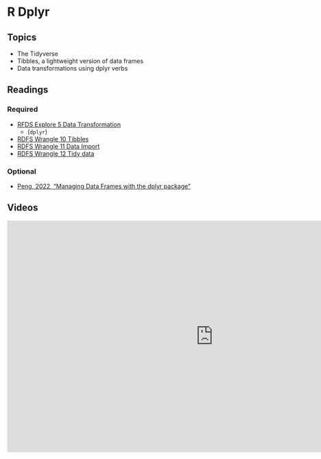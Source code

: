 # R Dplyr

## Topics

-   The Tidyverse
-   Tibbles, a lightweight version of data frames
-   Data transformations using dplyr verbs

## Readings

### Required

-   [RFDS Explore 5 Data Transformation](https://r4ds.had.co.nz/transform.html)
    -   (`dplyr`)
-   [RDFS Wrangle 10 Tibbles](https://r4ds.had.co.nz/tibbles.html)
-   [RDFS Wrangle 11 Data Import](https://r4ds.had.co.nz/data-import.html)
-   [RDFS Wrangle 12 Tidy data](https://r4ds.had.co.nz/tidy-data.html)

### Optional

-   [Peng, 2022, "Managing Data Frames with the dplyr package"](https://bookdown.org/rdpeng/rprogdatascience/managing-data-frames-with-the-dplyr-package.html)

## Videos

<iframe src="https://kaltura-prod.its.virginia.edu/embedplaylist/secure/embed/v2/0/playlistId/1_26krjges/uiConfId/55951532" width="960px" height="540px" allowfullscreen webkitallowfullscreen mozAllowFullScreen allow="autoplay *; fullscreen *; encrypted-media *" referrerpolicy="no-referrer-when-downgrade" sandbox="allow-forms allow-same-origin allow-scripts allow-top-navigation allow-pointer-lock allow-popups allow-modals allow-orientation-lock allow-popups-to-escape-sandbox allow-presentation allow-top-navigation-by-user-activation" frameborder="0" title="Kaltura Player"></iframe>